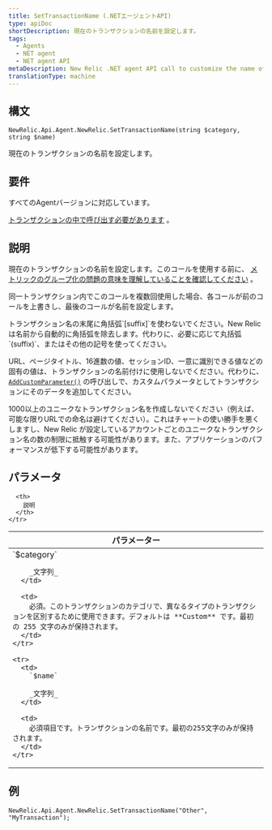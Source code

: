 ```yaml
---
title: SetTransactionName (.NETエージェントAPI)
type: apiDoc
shortDescription: 現在のトランザクションの名前を設定します。
tags:
  - Agents
  - NET agent
  - NET agent API
metaDescription: New Relic .NET agent API call to customize the name of a transaction.
translationType: machine
---
```


## 構文

```
NewRelic.Api.Agent.NewRelic.SetTransactionName(string $category, string $name)
```

現在のトランザクションの名前を設定します。

## 要件

すべてのAgentバージョンに対応しています。

[トランザクションの中で呼び出す必要があります](/docs/accounts-partnerships/education/getting-started-new-relic/glossary#transaction) 。

## 説明

現在のトランザクションの名前を設定します。このコールを使用する前に、 [メトリックのグループ化の問題の意味を理解していることを確認してください](/docs/agents/manage-apm-agents/troubleshooting/metric-grouping-issues) 。

同一トランザクション内でこのコールを複数回使用した場合、各コールが前のコールを上書きし、最後のコールが名前を設定します。

<Callout variant="important">
  トランザクション名の末尾に角括弧`[suffix]`を使わないでください。New Relicは名前から自動的に角括弧を除去します。代わりに、必要に応じて丸括弧`(suffix)`、またはその他の記号を使ってください。
</Callout>

URL、ページタイトル、16進数の値、セッションID、一意に識別できる値などの固有の値は、トランザクションの名前付けに使用しないでください。代わりに、 [`AddCustomParameter()`](/docs/agents/net-agent/net-agent-api/add-custom-parameter) の呼び出しで、カスタムパラメータとしてトランザクションにそのデータを追加してください。

<Callout variant="important">
  1000以上のユニークなトランザクション名を作成しないでください（例えば、可能な限りURLでの命名は避けてください）。これはチャートの使い勝手を悪くしますし、New Relic が設定しているアカウントごとのユニークなトランザクション名の数の制限に抵触する可能性があります。また、アプリケーションのパフォーマンスが低下する可能性があります。
</Callout>

## パラメータ

<table>
  <thead>
    <tr>
      <th width="25%">
        パラメーター
      </th>

      <th>
        説明
      </th>
    </tr>
  </thead>

  <tbody>
    <tr>
      <td>
        `$category`

        _文字列_
      </td>

      <td>
        必須。このトランザクションのカテゴリで、異なるタイプのトランザクションを区別するために使用できます。デフォルトは **Custom** です。最初の 255 文字のみが保持されます。
      </td>
    </tr>

    <tr>
      <td>
        `$name`

        _文字列_
      </td>

      <td>
        必須項目です。トランザクションの名前です。最初の255文字のみが保持されます。
      </td>
    </tr>
  </tbody>
</table>

## 例

```
NewRelic.Api.Agent.NewRelic.SetTransactionName("Other", "MyTransaction");
```
